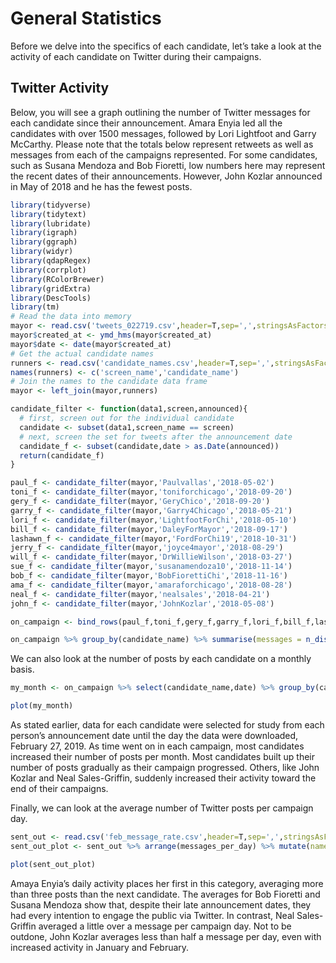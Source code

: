 # General Statistics

Before we delve into the specifics of each candidate, let’s take a look at the activity of each candidate on Twitter during their campaigns.

## Twitter Activity

Below, you will see a graph outlining the number of Twitter messages for each candidate since their announcement. Amara Enyia led all the candidates with over 1500 messages, followed by Lori Lightfoot and Garry McCarthy. Please note that the totals below represent retweets as well as messages from each of the campaigns represented. For some candidates, such as Susana Mendoza and Bob Fioretti, low numbers here may represent the recent dates of their announcements. However, John Kozlar announced in May of 2018 and he has the fewest posts.

```r
library(tidyverse)
library(tidytext)
library(lubridate)
library(igraph)
library(ggraph)
library(widyr)
library(qdapRegex)
library(corrplot)
library(RColorBrewer)
library(gridExtra)
library(DescTools)
library(tm)
# Read the data into memory
mayor <- read.csv('tweets_022719.csv',header=T,sep=',',stringsAsFactors=F)
mayor$created_at <- ymd_hms(mayor$created_at)
mayor$date <- date(mayor$created_at)
# Get the actual candidate names
runners <- read.csv('candidate_names.csv',header=T,sep=',',stringsAsFactors=F)
names(runners) <- c('screen_name','candidate_name')
# Join the names to the candidate data frame
mayor <- left_join(mayor,runners)

candidate_filter <- function(data1,screen,announced){
  # first, screen out for the individual candidate
  candidate <- subset(data1,screen_name == screen)
  # next, screen the set for tweets after the announcement date
  candidate_f <- subset(candidate,date > as.Date(announced))
  return(candidate_f)
}

paul_f <- candidate_filter(mayor,'Paulvallas','2018-05-02')
toni_f <- candidate_filter(mayor,'toniforchicago','2018-09-20')
gery_f <- candidate_filter(mayor,'GeryChico','2018-09-20')
garry_f <- candidate_filter(mayor,'Garry4Chicago','2018-05-21')
lori_f <- candidate_filter(mayor,'LightfootForChi','2018-05-10')
bill_f <- candidate_filter(mayor,'DaleyForMayor','2018-09-17')
lashawn_f <- candidate_filter(mayor,'FordForChi19','2018-10-31')
jerry_f <- candidate_filter(mayor,'joyce4mayor','2018-08-29')
will_f <- candidate_filter(mayor,'DrWillieWilson','2018-03-27')
sue_f <- candidate_filter(mayor,'susanamendoza10','2018-11-14')
bob_f <- candidate_filter(mayor,'BobFiorettiChi','2018-11-16')
ama_f <- candidate_filter(mayor,'amaraforchicago','2018-08-28')
neal_f <- candidate_filter(mayor,'nealsales','2018-04-21')
john_f <- candidate_filter(mayor,'JohnKozlar','2018-05-08')

on_campaign <- bind_rows(paul_f,toni_f,gery_f,garry_f,lori_f,bill_f,lashawn_f,jerry_f,will_f,sue_f,bob_f,ama_f,neal_f,john_f)
```
```r
on_campaign %>% group_by(candidate_name) %>% summarise(messages = n_distinct(status_id)) %>% ggplot(aes(reorder(candidate_name,messages),messages))+geom_col(color='black',fill='red')+coord_flip()+theme(axis.text.y = element_text(size=12,face='bold'))+labs(title='Number of Twitter messages since date of announcement',x="")
```


We can also look at the number of posts by each candidate on a monthly basis.

```r
my_month <- on_campaign %>% select(candidate_name,date) %>% group_by(candidate_name,month = floor_date(date,'month')) %>% summarise(month_total = n()) %>% ggplot(aes(x=month,y=month_total,fill=candidate_name))+geom_col(show.legend=FALSE)+scale_x_date(labels=scales::date_format("%b"))+facet_wrap(~candidate_name,scales='free')+ylab('')+xlab('')+ggtitle('Twitter posts per month by candidate since declaring candidacy')
```
```r
plot(my_month)
```

As stated earlier, data for each candidate were selected for study from each person’s announcement date until the day the data were downloaded, February 27, 2019. As time went on in each campaign, most candidates increased their number of posts per month. Most candidates built up their number 
of posts gradually as their campaign progressed. Others, like John Kozlar and Neal Sales-Griffin, suddenly increased their activity toward the end of their campaigns.

Finally, we can look at the average number of Twitter posts per campaign day.

```r
sent_out <- read.csv('feb_message_rate.csv',header=T,sep=',',stringsAsFactors=F)
sent_out_plot <- sent_out %>% arrange(messages_per_day) %>% mutate(name = factor(name,levels = .$name)) %>% ggplot(aes(messages_per_day,name,label=paste0(round(messages_per_day,2))))+geom_segment(aes(x=0,y=name,xend=messages_per_day,yend=name),color='lightblue')+geom_point(color='lightblue',size=7)+geom_text(color='black',size=3)+labs(x='Average # of messages per day',y='',title='Average Number of Twitter Messages per Campaign Day \nby Candidate')+theme_minimal()+theme(axis.text.y = element_text(size=12,face='bold'))
```
```r
plot(sent_out_plot)
```

Amaya Enyia’s daily activity places her first in this category, averaging more than three posts than the next candidate. The averages for Bob Fioretti and Susana Mendoza show that, despite their late announcement dates, they had every intention to engage the public via Twitter. In contrast, Neal Sales-Griffin averaged a little over a message per campaign day. Not to be outdone, John Kozlar averages less than half a message per day, even with increased activity in January and February.

